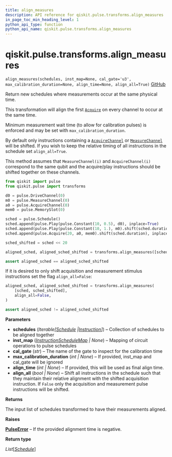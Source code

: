 ```yaml
---
title: align_measures
description: API reference for qiskit.pulse.transforms.align_measures
in_page_toc_min_heading_level: 1
python_api_type: function
python_api_name: qiskit.pulse.transforms.align_measures
---
```


<span id="qiskit-pulse-transforms-align-measures" />

# qiskit.pulse.transforms.align\_measures

<span id="qiskit.pulse.transforms.align_measures" />

`align_measures(schedules, inst_map=None, cal_gate='u3', max_calibration_duration=None, align_time=None, align_all=True)` [GitHub](https://github.com/qiskit/qiskit/tree/stable/0.24/qiskit/pulse/transforms/canonicalization.py "view source code")

Return new schedules where measurements occur at the same physical time.

This transformation will align the first [`Acquire`](qiskit.pulse.instructions.Acquire "qiskit.pulse.instructions.Acquire") on every channel to occur at the same time.

Minimum measurement wait time (to allow for calibration pulses) is enforced and may be set with `max_calibration_duration`.

By default only instructions containing a [`AcquireChannel`](qiskit.pulse.channels.AcquireChannel "qiskit.pulse.channels.AcquireChannel") or [`MeasureChannel`](qiskit.pulse.channels.MeasureChannel "qiskit.pulse.channels.MeasureChannel") will be shifted. If you wish to keep the relative timing of all instructions in the schedule set `align_all=True`.

This method assumes that `MeasureChannel(i)` and `AcquireChannel(i)` correspond to the same qubit and the acquire/play instructions should be shifted together on these channels.

```python
from qiskit import pulse
from qiskit.pulse import transforms

d0 = pulse.DriveChannel(0)
m0 = pulse.MeasureChannel(0)
a0 = pulse.AcquireChannel(0)
mem0 = pulse.MemorySlot(0)

sched = pulse.Schedule()
sched.append(pulse.Play(pulse.Constant(10, 0.5), d0), inplace=True)
sched.append(pulse.Play(pulse.Constant(10, 1.), m0).shift(sched.duration), inplace=True)
sched.append(pulse.Acquire(20, a0, mem0).shift(sched.duration), inplace=True)

sched_shifted = sched << 20

aligned_sched, aligned_sched_shifted = transforms.align_measures([sched, sched_shifted])

assert aligned_sched == aligned_sched_shifted
```

If it is desired to only shift acquisition and measurement stimulus instructions set the flag `align_all=False`:

```python
aligned_sched, aligned_sched_shifted = transforms.align_measures(
    [sched, sched_shifted],
    align_all=False,
)

assert aligned_sched != aligned_sched_shifted
```

**Parameters**

*   **schedules** (*Iterable\[*[*Schedule*](qiskit.pulse.Schedule "qiskit.pulse.schedule.Schedule")  *|*[*Instruction*](pulse#qiskit.pulse.instructions.Instruction "qiskit.pulse.instructions.instruction.Instruction")*]*) – Collection of schedules to be aligned together
*   **inst\_map** ([*InstructionScheduleMap*](qiskit.pulse.InstructionScheduleMap "qiskit.pulse.instruction_schedule_map.InstructionScheduleMap") *| None*) – Mapping of circuit operations to pulse schedules
*   **cal\_gate** (*str*) – The name of the gate to inspect for the calibration time
*   **max\_calibration\_duration** (*int | None*) – If provided, inst\_map and cal\_gate will be ignored
*   **align\_time** (*int | None*) – If provided, this will be used as final align time.
*   **align\_all** (*bool | None*) – Shift all instructions in the schedule such that they maintain their relative alignment with the shifted acquisition instruction. If `False` only the acquisition and measurement pulse instructions will be shifted.

**Returns**

The input list of schedules transformed to have their measurements aligned.

**Raises**

[**PulseError**](pulse#qiskit.pulse.PulseError "qiskit.pulse.PulseError") – If the provided alignment time is negative.

**Return type**

*List*\[[*Schedule*](qiskit.pulse.Schedule "qiskit.pulse.schedule.Schedule")]

